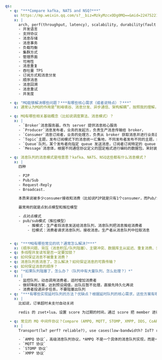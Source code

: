 


```yaml
  qs:
    - q: "***Compare kafka, NATS and NSQ?***"
      u: https://mp.weixin.qq.com/s?__biz=MzkyMzcxODg0MQ==&mid=2247522161&idx=1&sn=6689f4e75ba7fc00e283dae872592f97
      x: |
        arch, perf(throughput, latency), scalability, durability(fault tolerance, failover), msg delivery semantics, msg ordering, network model, storage model, feats(retry, delay queue) and use cases
        - 开发语言
        - 支持协议
        - 消息存储
        - 消息事务
        - 负载均衡
        - 集群方式
        - 管理界面
        - 可用性
        - 消息重复
        - 吞吐量 TPS
        - 订阅方式和消息分发
        - 顺序消息
        - 消息回溯
        - 消息重试
        - 并发度

    - q: "MQ能够解决哪些问题？***有哪些核心需求（或者说特点）？***"
      x: 通常认为MQ的作用是“削峰填谷、消息分发、异步通信、架构解耦”，按照我的理解，最核心的是“解耦和异步处理”，用来在高并发场景下平滑短时间内大量的服务请求，不使用消息队列的系统，根据木桶效应，性能取决于系统中性能最慢的组件，但是消息队列可以将组件解耦，各组件异步执行。如果没有 MQ，只能在服务里耦合限流服务，那么不管是上游限流，还是下游限流，都会引入业务的复杂性。所以，我们可以把限流通过 MQ 解决，也起到了解耦的作用。

    - q: MQ有哪些相关基础概念（比如说调度算法、消息模式）？
      x: |
        - `Broker`消息服务器，作为 server 提供消息核心服务
        - `Producer`消息发布者，业务的发起方，负责生产消息传输给 broker，
        - `Consumer`消息订阅者，业务的处理方，负责从 broker 获取消息并进行业务逻辑处理
        - `Topic`主题，发布订阅模式下的消息统一汇集地，不同发布者发布不同的主题，由消息服务器分发到不同的订阅者，实现消息的广播
        - `Queue`队列，某个发布者向指定 queue 发送消息，订阅者订阅特定的 queue 完成消息的点对点接收
        - `Message`消息体，根据不同通信协议定义的固定格式进行编码的数据包，来封装业务数据，实现消息的传输

    - q: 消息队列的消息模式是啥意思？kafka、NATS、NSQ这些都有什么消息模式？
      x: |
        四种

        - P2P
        - Pub/Sub
        - Request-Reply
        - Broadcast.

        本质来说被多少consumer接收和消费（比如说P2P就是只有1个consumer，而Pub/Sub和Broadcast则都有n个consumer接收，但是二者的区别是Broadcast只能被1个consumer消费掉。之于Request-Reply则不限制consumer数量）。

        最常用的就是点到点模型和推拉模型

        - 点对点模式
        - pub/sub模式（推拉模型）
            - 推模式：生产者将消息发送给消息队列，消息队列把消息推给消费者
            - 拉模式：消费者请求消息队列，接收消息。生产者从消息队列中拉取消息


    - q: "***MQ有哪些常见的坑？通常怎么解决?***"
      x: (顺序问题、背压（消息积压/队列阻塞）、主键冲突、数据库主从延迟、重复消费、丢消息) (duplicate msg, slow consumers)
    - q: 多线程并发读写是否一定要加锁？
    - q: 如何保证消息不被重复消费？
    - q: 消息队列丢消息了，怎么解决？如何保证消息的可靠传输？
    - q: 如何保证消息的顺序？
    - q: "*如果队列阻塞了，怎么办？（队列中有大量队列，怎么处理？）*"
      x: |
        - 监控队列，动态调用消费者，适时增加消费者
        - 做好降级方案，达到预设阈值，出队后暂不处理，直接先持久化再说
        - 消费者投递异步任务，不要阻塞出队列
    - q: "***有哪些实现延时队列的方法？优缺点？根据延时队列的核心需求，这些方案有哪些优缺点？***"
      x: |
        比如说，订单超时未支付自动关闭

        redis 的 zset+lua，设置 score 为过期的时间，通过 score 把 member 进行排序。消费端轮询这个 zset 队列，对比 score 和当前时间，进行消费。使用 eval 通过 lua 脚本实现 redis 的原子性操作（laravel 内置的延时队列就是这么实现的）

    - q: 常见的 MQ 中间件协议？Compare (AMPQ, MQTT, STOMP, XMPP, DDS, CoAP)?
      x: |
        Transport(lw? perf? reliable?), use cases(low-bandwidth? IoT? real-time? advanced feats?)

        - `AMPQ 协议`，高级消息队列协议，*AMPQ 不是一个具体的消息队列实现，而是一个标准化的消息中间件协议*。目标是让不同语言，不同系统的应用互相通信，并提供一个简单统一的模型和编程接口
        - `MQTT 协议`
        - `STOMP 协议`
        - `XMPP 协议`

```